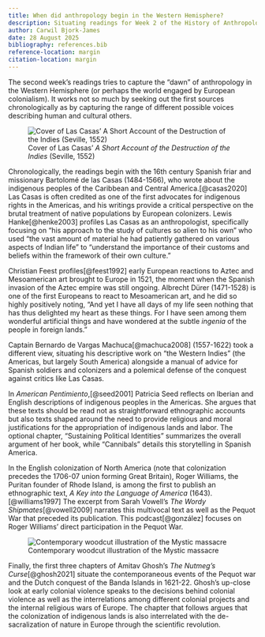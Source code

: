 ```yaml
---
title: When did anthropology begin in the Western Hemisphere?
description: Situating readings for Week 2 of the History of Anthropological Theory
author: Carwil Bjork-James
date: 28 August 2025
bibliography: references.bib
reference-location: margin
citation-location: margin
---
```


The second week's readings tries to capture the "dawn" of anthropology in the Western Hemisphere (or perhaps the world engaged by European colonialism). It works not so much by seeking out the first sources chronologically as by capturing the range of different possible voices describing human and cultural others.

::: {.column-margin}
![Cover of Las Casas' *A Short Account of the Destruction of the Indies* (Seville, 1552)](/images/Bartolomé_de_las_Casas_(1552)_Brevisima_relación_de_la_destrucción_de_las_Indias.png)
:::

Chronologically, the readings begin with the 16th century Spanish friar and missionary Bartolomé de las Casas (1484-1566), who wrote about the indigenous peoples of the Caribbean and Central America.[@casas2020] Las Casas is often credited as one of the first advocates for indigenous rights in the Americas, and his writings provide a critical perspective on the brutal treatment of native populations by European colonizers. Lewis Hanke[@henke2003] profiles Las Casas as an anthropologist, specifically focusing on "his approach to the study of cultures so alien to his own" who used "the vast amount of material he had patiently gathered on various aspects of Indian life" to "understand the importance of their customs and beliefs within the framework of their own culture."

Christian Feest profiles[@feest1992] early European reactions to Aztec and Mesoamerican art brought to Europe in 1521, the moment when the Spanish invasion of the Aztec empire was still ongoing. Albrecht Dürer (1471-1528) is one of the first Europeans to react to Mesoamerican art, and he did so highly positively noting, "And yet I have all days of my life seen nothing that has thus delighted my heart as these things. For I have seen among them wonderful artificial things and have wondered at the subtle *ingenia* of the people in foreign lands."

Captain Bernardo de Vargas Machuca[@machuca2008] (1557-1622) took a different view, situating his descriptive work on "the Western Indies" (the Americas, but largely South America) alongside a manual of advice for Spanish soldiers and colonizers and a polemical defense of the conquest against critics like Las Casas.

In *American Pentimiento*,[@seed2001] Patricia Seed reflects on Iberian and English descriptions of indigenous peoples in the Americas. She argues that these texts should be read not as straightforward ethnographic accounts but also texts shaped around the need to provide religious and moral justifications for the appropriation of indigenous lands and labor. The optional chapter, "Sustaining Political Identities" summarizes the overall argument of her book, while "Cannibals" details this storytelling in Spanish America.

In the English colonization of North America (note that colonization precedes the 1706-07 union forming Great Britain), Roger Williams, the Puritan founder of Rhode Island, is among the first to publish an ethnographic text, *A Key into the Language of America* (1643).[@williams1997] The excerpt from Sarah Vowell's *The Wordy Shipmates*[@vowell2009] narrates this multivocal text as well as the Pequot War that preceded its publication. This podcast[@gonzález] focuses on Roger Williams' direct participation in the Pequot War.

![Contemporary woodcut illustration of the Mystic massacre](/images/Mosaic-Podcast-Roger-Williams-Pequot-War-1.jpg)

Finally, the first three chapters of Amitav Ghosh's *The Nutmeg's Curse*[@ghosh2021] situate the contemporaneous events of the Pequot war and the Dutch conquest of the Banda Islands in 1621-22. Ghosh's up-close look at early colonial violence speaks to the decisions behind colonial violence as well as the interrelations among different colonial projects and the internal religious wars of Europe. The chapter that follows argues that the colonization of indigenous lands is also interrelated with the de-sacralization of nature in Europe through the scientific revolution.
